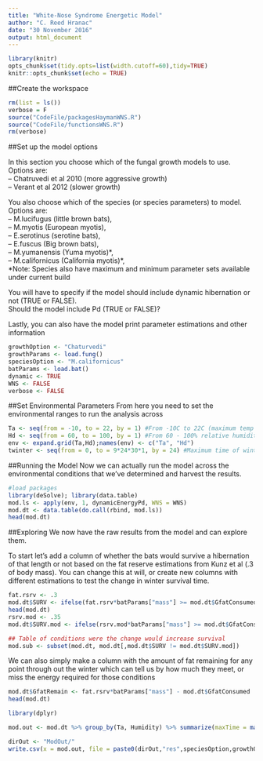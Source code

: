 ```yaml
---
title: "White-Nose Syndrome Energetic Model"
author: "C. Reed Hranac"
date: "30 November 2016"
output: html_document
---
```


```r
library(knitr)
opts_chunk$set(tidy.opts=list(width.cutoff=60),tidy=TRUE)
knitr::opts_chunk$set(echo = TRUE)
```

##Create the workspace
```r
rm(list = ls())
verbose = F
source("CodeFile/packagesHaymanWNS.R")
source("CodeFile/functionsWNS.R")
rm(verbose)
```

##Set up the model options

In this section you choose which of the fungal growth models to use.
Options are:  
    --  Chatruvedi et al 2010 (more aggressive growth)  
    --  Verant et al 2012 (slower growth)  

You also choose which of the species (or species parameters) to model.  
Options are:  
    -- M.lucifugus (little brown bats),  
    -- M.myotis (European myotis),  
    -- E.serotinus (serotine bats),  
    -- E.fuscus (Big brown bats),  
    -- M.yumanensis (Yuma myotis)\*,  
    -- M.californicus (California myotis)\*,  
    *Note: Species also have maximum and minimum parameter sets available under current build
    
You will have to specify if the model should include dynamic hibernation or not (TRUE or FALSE).  
Should the model include Pd (TRUE or FALSE)?  

Lastly, you can also have the model print parameter estimations and other information
    
```r
growthOption <- "Chaturvedi"
growthParams <- load.fung()
speciesOption <- "M.californicus"
batParams <- load.bat()
dynamic <- TRUE
WNS <- FALSE
verbose <- FALSE
```

##Set Environmental Parameters
From here you need to set the environmental ranges to run the analysis across
```r
Ta <- seq(from = -10, to = 22, by = 1) #From -10C to 22C (maximum temp for growth)
Hd <- seq(from = 60, to = 100, by = 1) #From 60 - 100% relative humidity
env <- expand.grid(Ta,Hd);names(env) <- c("Ta", "Hd")
twinter <- seq(from = 0, to = 9*24*30*1, by = 24) #Maximum time of winter is 9 months, broken at daily intervals 
```

##Running the Model
Now we can actually run the model across the environmental conditions that we've determined and harvest the results.

```r
#load packages 
library(deSolve); library(data.table)
mod.ls <- apply(env, 1, dynamicEnergyPd, WNS = WNS) 
mod.dt <- data.table(do.call(rbind, mod.ls))
head(mod.dt)

```

##Exploring
We now have the raw results from the model and can explore them.

To start let's add a column of whether the bats would survive a hibernation of that length or not based on the fat reserve estimations from Kunz et al (.3 of body mass). You can change this at will, or create new columns with different estimations to test the change in winter survival time. 
```r
fat.rsrv <- .3
mod.dt$SURV <- ifelse(fat.rsrv*batParams["mass"] >= mod.dt$GfatConsumed,1,0)
head(mod.dt)
rsrv.mod <- .35
mod.dt$SURV.mod <- ifelse(rsrv.mod*batParams["mass"] >= mod.dt$GfatConsumed,1,0)

## Table of conditions were the change would increase survival
mod.sub <- subset(mod.dt, mod.dt[,mod.dt$SURV != mod.dt$SURV.mod])

```
We can also simply make a column with the amount of fat remaining for any point through out the winter which can tell us by how much they meet, or miss the energy required for those conditions
```r
mod.dt$GfatRemain <- fat.rsrv*batParams["mass"] - mod.dt$GfatConsumed
head(mod.dt)
```  

```r
library(dplyr)

mod.out <- mod.dt %>% group_by(Ta, Humidity) %>% summarize(maxTime = max(time*SURV), Pdgrowth = Pdgrowth[which.max(time*SURV)]) %>% ungroup %>% data.table

dirOut <- "ModOut/"
write.csv(x = mod.out, file = paste0(dirOut,"res",speciesOption,growthOption,WNS,".csv"),row.names = F)
```

